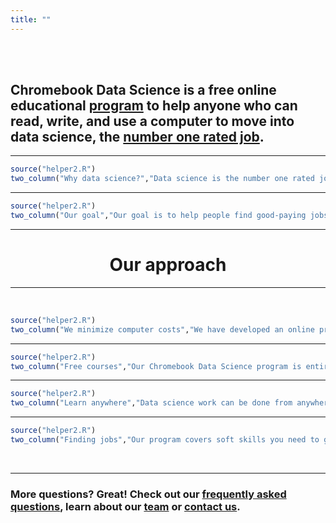 ```yaml
---
title: ""
---
```


</br></br>

## Chromebook Data Science is a free online educational [program](./curriculum.html) to help anyone who can read, write, and use a computer to move into data science, the [number one rated job](https://www.glassdoor.com/List/Best-Jobs-in-America-LST_KQ0,20.htm).

-----

```r
source("helper2.R")
two_column("Why data science?","Data science is the number one rated job by Glassdoor and there are more than 350,000 new data science expected by 2020.","./img/why_data_science/dataanalysis.png")
```


-----

```r
source("helper2.R")
two_column("Our goal","Our goal is to help people find good-paying jobs. Our approach provides an opportunity to train for the jobs of the future, without spending money or having to move.","./img/index/04_index.png",iside="right")
```

------

<center> <h1> <strong> Our approach </strong> </h1> </center>

------

</br>

```r
source("helper2.R")
two_column("We minimize computer costs","We have developed an online program that lets students do data science using only a web browser and cheap computers like Chromebooks.","./img/index/chromebook.png",link="https://www.google.com/chromebook/",linktext="Learn more about Google Chromebook", iside="right")
```

-----

```r
source("helper2.R")
two_column("Free courses","Our Chromebook Data Science program is entirely online and you can take it for free. You can take the classes any time and at your own pace. You get a certificate for each Johns Hopkins online class from Leanpub.","./img/index/08_index.png",iside="left",link="./curriculum.html", linktext="See our curriculum")
```


-----

```r
source("helper2.R")
two_column("Learn anywhere","Data science work can be done from anywhere there is an Internet connection. Chromebook Data Science can be completed from anywhere. ","./img/index/remotework.png",iside="right")
```

-----

```r
source("helper2.R")
two_column("Finding jobs","Our program covers soft skills you need to get data science jobs, including how to network and get your name out there. We are also working with partner companies who need to fill data science roles to place our graduates in remote and local data science jobs. (If you are looking for data scientists consider becoming a Chromebook Data Science hiring partner). ","./img/index/networking.png", link="./partners.html",linktext="Become a Hiring Partner")
```

<br> 

------

### More questions? Great! Check out our [frequently asked questions](faq.html), learn about our [team](team.html) or [contact us](contact.html).
